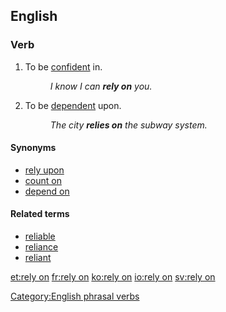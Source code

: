 ==English==

===Verb===
{{infl|en|verb|head=to [[rely]] [[on]]}}

# To be [[confident]] in.
#: ''I know I can '''rely on''' you.''
# To be [[dependent]] upon.
#: ''The city '''relies on''' the subway system.''

====Synonyms====
*[[rely upon]]
*[[count on]]
*[[depend on]]

====Related terms====
*[[reliable]]
*[[reliance]]
*[[reliant]]

[[Category:English phrasal verbs]]

[[et:rely on]]
[[fr:rely on]]
[[ko:rely on]]
[[io:rely on]]
[[sv:rely on]]
